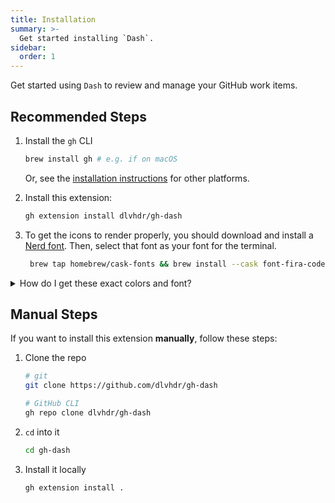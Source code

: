 ```yaml
---
title: Installation
summary: >-
  Get started installing `Dash`.
sidebar:
  order: 1
---
```


Get started using `Dash` to review and manage your GitHub work items.

## Recommended Steps

1. Install the `gh` CLI

   ```bash
   brew install gh # e.g. if on macOS
   ```

   Or, see the [installation instructions][01] for other platforms.

2. Install this extension:

   ```sh
   gh extension install dlvhdr/gh-dash
   ```

3. To get the icons to render properly, you should download and install a [Nerd font][02]. Then,
   select that font as your font for the terminal.

   ```bash
    brew tap homebrew/cask-fonts && brew install --cask font-fira-code-nerd-font
   ```

<details>
<summary>How do I get these exact colors and font?</summary>
The screenshots in this documentation use [Alacritty][n01] with the
[tokyonight theme][n02] and the [Fira Code][n03] Nerd Font. For the full setup,
see [these dotfiles][n04].

[n01]: https://github.com/alacritty/alacritty
[n02]: https://github.com/folke/tokyonight.nvim
[n03]: https://github.com/ryanoasis/nerd-fonts/tree/master/patched-fonts/FiraCode
[n04]: https://github.com/dlvhdr/dotfiles

</details>

## Manual Steps

If you want to install this extension **manually**, follow these steps:

1. Clone the repo

   ```bash
   # git
   git clone https://github.com/dlvhdr/gh-dash

   # GitHub CLI
   gh repo clone dlvhdr/gh-dash
   ```

2. `cd` into it

   ```bash
   cd gh-dash
   ```

3. Install it locally

   ```bash
   gh extension install .
   ```

[01]: https://github.com/cli/cli#installation
[02]: https://www.nerdfonts.com/
